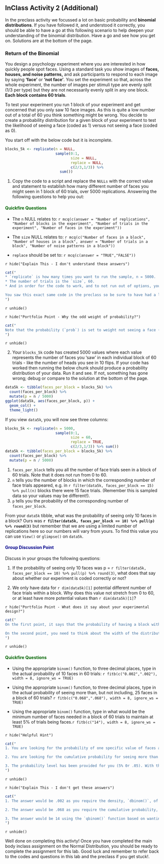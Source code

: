 ## InClass Activity 2 (Additional)

In the preclass activity we focussed a lot on basic probability and **binomial distributions**. If you have followed it, and understood it correctly, you should be able to have a go at this following scenario to help deepen your understanding of the binomial distribution. Have a go and see how you get on. Solutions are at the bottom of the page. 

### Return of the Binomial

You design a psychology experiment where you are interested in how quickly people spot faces. Using a standard task you show images of **faces, houses, and noise patterns,** and ask participants to respond to each image by saying **'face'** or **'not face'**. You set the experiment so that, across the whole experiment, the number of images per stimuli type are evenly split (1/3 per type) but they are not necessarily evenly split in any one block. **Each block contains 60 trials**.  

To test your experiment you run 1 block of your experiment and get concerned that you only saw 10 face images. As this is quite a low number out of a total of 60 you think something might be wrong. You decide to create a probability distribution for a given block of your experiment to test the likelihood of seeing a face (coded as 1) versus not seeing a face (coded as 0).

You start off with the below code but it is incomplete. 

```r
blocks_5k <- replicate(n = NULL, 
                       sample(0:1, 
                              size = NULL, 
                              replace = NULL, 
                              c(2/3,1/3)) %>% 
                         sum())
```

1. Copy the code to a script and replace the `NULLs` with the correct value and statement to establish how many different number of faces you might seen in 1 block of 60 trials, over 5000 replications. Answering the following questions to help you out:

#### <span style="color:DARKGREEN"> Quickfire Questions</span>

* The `n` NULL relates to: `r mcq(c(answer = "Number of replications", "Number of blocks in the experiment", "Number of trials in the experiment", "Number of faces in the experiment"))`

* The `size` NULL relates to: `r mcq(c("Number of faces in a block", "Number of houses in a block", answer = "Number of trials in a block", "Number of noise patterns in a block"))`

* `replace` should be set to: `r mcq(c(answer = "TRUE","FALSE"))`

`r hide("Explain This - I don't understand these answers")`
```r
cat("
* `replicate` is how many times you want to run the sample, n = 5000. 
* The number of trials is the `size`, 60. 
* And in order for the code to work, and to not run out of options, you need to set `replace` as TRUE.

You saw this exact same code in the preclass so be sure to have had a look there. The solution code is also below at the bottom of the page under Binomial Task. 
")
```
`r unhide()`

`r hide("Portfolio Point - Why the odd weight of probability?")`
```r
cat("
Note that the probability (`prob`) is set to weight not seeing a face (2/3) more than seeing a face (1/3). Why is that? Remember that in this instance you have three different stimuli (face, house and noise) and therefore have a greater chance of not seeing a face in the experiment (i.e. you see a house or noise) than seeing a face in the experiment. You need to remember when using `sample` (`?sample`) to set the probability appropriately or you will end up with an incorrect calculation.
")
```
`r unhide()`

2. Your `blocks_5k` code has created 5000 values where each value represents the number of faces you 'saw' in each individual block of 60 trials - like the number of heads you see in 10 flips. If your code has worked then running the below chunk should produce a probability distribution of your data. Run it and see. If not, something has gone wrong; debug or compare to the solution at the bottom of the page.  

```r
data5k <- tibble(faces_per_block = blocks_5k) %>% 
  count(faces_per_block) %>%
  mutate(p = n / 5000)
ggplot(data5k, aes(faces_per_block, p)) + 
  geom_col() + 
  theme_light()
```

If you view `data5k`, you will now see three columns: 
```r
blocks_5k <- replicate(n = 5000, 
                       sample(0:1,
                              size = 60, 
                              replace = TRUE, 
                              c(2/3,1/3)) %>% sum())
data5k <- tibble(faces_per_block = blocks_5k) %>% 
  count(faces_per_block) %>%
  mutate(p = n / 5000)
```

1. `faces_per_block` tells you all the number of face trials seen in a block of 60 trials. Note that it does not run from 0 to 60. 
2. `n` tells you the number of blocks in which the corresponding number of face trials appeared, e.g. in `r filter(data5k, faces_per_block == 15) %>% pull(n)` blocks there were 15 face trials. (Remember this is sampled data so your values may be different!). 
3. `p` tells you the probability of the corresponding number of `faces_per_block`.

From your `data5k` tibble, what was the probability of seeing only 10 faces in a block? Ours was **`r filter(data5k, faces_per_block == 10) %>% pull(p) %>% round(3)`** but remember that we are using a limited number of replications here so our numbers will vary from yours. To find this value you can use `View()` or `glimpse()` on `data5k`.

#### <span style="color:DARKBLUE"> **Group Discussion Point**</span>

Discuss in your groups the following questions:

1. If the probability of seeing only 10 faces was p = `r filter(data5k, faces_per_block == 10) %>% pull(p) %>% round(3)`, what does that say about whether our experiment is coded correctly or not?

2. We only have data for `r dim(data5k)[1]` potential different number of face trials within a block. Why does this value not stretch from 0 to 60, or at least have more potential values than `r dim(data5k)[1]`?

`r hide("Portfolio Point - What does it say about your experimental design?")`
```r
cat("
On the first point, it says that the probability of having a block with only 10 faces is pretty unlikely - it has only a small probability. However, it is still possible. Does that say there is an error in your code? Not necessarily as it is possible you just happened to get a block with only 10 faces. Despite it being a low probability it is not impossible. What it might say however is that if this is something that concerns you, this potentially low number of faces in a block, then you need to think about the overall design of your experiment and consider having an equal weighting of stimuli in each block.

On the second point, you need to think about the width of the distribution. The probability of a face is 1/3 or p = .33. If there are 60 trials per block then that works out at approx on average 20 faces per block. The further you move away from that average, 20, the less probable it is to see that number of faces. E.g. 10 faces had a very low probability as will 30 faces. 40 faces will have almost no probability whatsoever. In only 5000 trials not all values will be represented.
")
```
`r unhide()`  

#### <span style="color:DARKGREEN"> Quickfire Questions</span>

* Using the appropriate `binom()` function, to three decimal places, type in the actual probability of 10 faces in 60 trials: `r fitb(c("0.002",".002"), width = 8, ignore_ws = TRUE)`

* Using the appropriate `binom()` function, to three decimal places, type in the actual probability of seeing more than, but not including, 25 faces in a block of 60 trials? `r fitb(c("0.068",".068"), width = 8, ignore_ws = TRUE)` 

* Using the appropriate `binom()` function, type in what would be the minimum number of faces needed in a block of 60 trials to maintain at least 5% of trials being faces.`r fitb(c("14"), width = 8, ignore_ws = TRUE)`

`r hide("Helpful Hint")`
```r
cat("
1. You are looking for the probability of one specific value of faces appearing, i.e. 10 faces in a total of 60 trials. You are not looking for the cumulative probability or a range of values. What does this tell you about the apporpriate `binom()` function you require? Also, in the `sample` function, we created a vector of probability dependent on the appearance of both faces and other stimuli. For the `binom()` function, you need to include only the probability of faces appearing. 

2. You are looking for the cumulative probability for seeing more than but not including 25 faces in a block of 60 trials. What does this tell you about the apporpriate `binom()` function you require? Remember to set an appropriate call for `lower.tail`!

3. The probability level has been provided for you (5% 0r .05). With this you are looking to find the minimum number of faces required to maintain this probability value. What does this tell you about the appropriate `binom()` function you require? If you are looking for the minimum number of faces required, is `lower.tail` set to TRUE or FALSE?
")
```
`r unhide()` 

`r hide("Explain This - I don't get these answers")`
```r
cat("
1. The answer would be .002 as you require the density, `dbinom()`, of 10 faces out of a possible 60 given a probability of 1/3. See the Binomial Quickfire Questions solution below for the code.

2. The answer would be .068 as you require the cumulative probability, `pbinom()`, of more than 25 faces out of 60 given a probability of 1/3. As it is more than 25, setting 25 with `lower.tail` set as FALSE will give you 26 and above (remember this is a binomial distribution, so where you set your cut-off is very important). See the Binomial Quickfire Questions solution below for the code.

3. The answer would be 14 using the `qbinom()` function based on wanting to maintain 5% probability of faces in 60 trials. See the Binomial Quickfire Questions solution below for the code.
")
```
`r unhide()`

Well done on completing this activty! Once you have completed the main body inclass assignment on the Normal Distribution, you should be ready to complete the assignment for this lab. Good luck and remember to refer back to the codes and questions in this lab and the preclass if you get stuck!.
